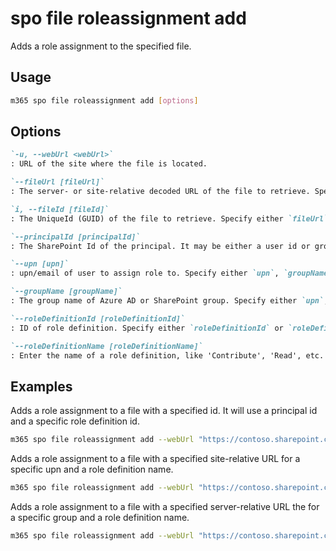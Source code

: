 
# spo file roleassignment add

Adds a role assignment to the specified file.

## Usage

```sh
m365 spo file roleassignment add [options]
```

## Options

```md definition-list
`-u, --webUrl <webUrl>`
: URL of the site where the file is located.

`--fileUrl [fileUrl]`
: The server- or site-relative decoded URL of the file to retrieve. Specify either `fileUrl` or `fileId` but not both.

`i, --fileId [fileId]`
: The UniqueId (GUID) of the file to retrieve. Specify either `fileUrl` or `fileId` but not both.

`--principalId [principalId]`
: The SharePoint Id of the principal. It may be either a user id or group id to add a role assignment for. Specify either `upn`, `groupName`, or `principalId` but not multiple.

`--upn [upn]`
: upn/email of user to assign role to. Specify either `upn`, `groupName`, or `principalId` but not multiple.

`--groupName [groupName]`
: The group name of Azure AD or SharePoint group. Specify either `upn`, `groupName`, or `principalId` but not multiple.

`--roleDefinitionId [roleDefinitionId]`
: ID of role definition. Specify either `roleDefinitionId` or `roleDefinitionName` but not both.

`--roleDefinitionName [roleDefinitionName]`
: Enter the name of a role definition, like 'Contribute', 'Read', etc. Specify either `roleDefinitionId` or `roleDefinitionName` but not both.
```

<Global />

## Examples

Adds a role assignment to a file with a specified id. It will use a principal id and a specific role definition id.

```sh
m365 spo file roleassignment add --webUrl "https://contoso.sharepoint.com/sites/project-x" --fileId "b2307a39-e878-458b-bc90-03bc578531d6" --principalId 11 --roleDefinitionId 1073741829
```

Adds a role assignment to a file with a specified site-relative URL for a specific upn and a role definition name.

```sh
m365 spo file roleassignment add --webUrl "https://contoso.sharepoint.com/sites/project-x" --fileUrl "Shared Documents/Test1.docx" --upn "testuser@tenant.onmicrosoft.com" --roleDefinitionName "Full Control"
```

Adds a role assignment to a file with a specified server-relative URL the for a specific group  and a role definition name.

```sh
m365 spo file roleassignment add --webUrl "https://contoso.sharepoint.com/sites/project-x" --fileUrl "/sites/project-x/documents/Test1.docx" --upn "testuser@tenant.onmicrosoft.com" --roleDefinitionName "Read"
```
